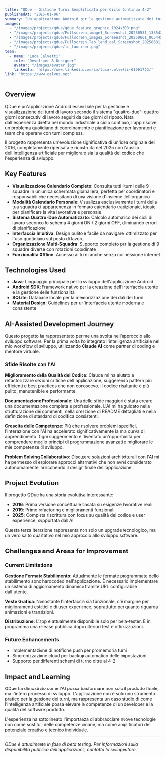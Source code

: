 ```yaml
---
title: "QDue - Gestione Turni Semplificata per Ciclo Continuo 4-2"
publishedAt: "2025-01-06"
summary: "Un'applicazione Android per la gestione automatizzata dei turni lavorativi a ciclo continuo, sviluppata con Java e l'ausilio dell'intelligenza artificiale."
images:
  - "/images/projects/qdue/qdue_feature_graphic_1024x500.png"
  - "/images/projects/qdue/Fullscreen_image1_Screenshot_20250531_133543.png"
  - "/images/projects/qdue/Fullscreen_image2_Screenshot_20250601_065445.png"
  - "/images/projects/qdue/Fullscreen_Tab_land_cal_Screenshot_20250601_144759.png"
  - "/images/projects/qdue/ic_launcher.png"
team:
  - name: "Luca Calvetti"
    role: "Developer & Designer"
    avatar: "/images/avatar.jpg"
    linkedIn: "https://www.linkedin.com/in/luca-calvetti-61691753/"
link: "https://www.calvuz.net"
---
```


## Overview

QDue è un'applicazione Android essenziale per la gestione e visualizzazione dei turni di lavoro secondo il sistema "quattro-due": quattro giorni consecutivi di lavoro seguiti da due giorni di riposo. Nata dall'esperienza diretta nel mondo industriale a ciclo continuo, l'app risolve un problema quotidiano di coordinamento e pianificazione per lavoratori e team che operano con turni complessi.

Il progetto rappresenta un'evoluzione significativa di un'idea originale del 2016, completamente ripensata e ricostruita nel 2025 con l'ausilio dell'intelligenza artificiale per migliorare sia la qualità del codice che l'esperienza di sviluppo.

## Key Features

- **Visualizzazione Calendario Completo**: Consulta tutti i turni delle 9 squadre in un'unica schermata giornaliera, perfetta per coordinatori e responsabili che necessitano di una visione d'insieme dell'organico
- **Modalità Calendario Personale**: Visualizza esclusivamente i turni della tua squadra di appartenenza in formato calendario tradizionale, ideale per pianificare la vita lavorativa e personale
- **Sistema Quattro-Due Automatizzato**: Calcolo automatico dei cicli di lavoro secondo lo schema 4 giorni ON / 2 giorni OFF, eliminando errori di pianificazione
- **Interfaccia Intuitiva**: Design pulito e facile da navigare, ottimizzato per l'uso quotidiano sul posto di lavoro
- **Organizzazione Multi-Squadra**: Supporto completo per la gestione di 9 squadre diverse con rotazioni coordinate
- **Funzionalità Offline**: Accesso ai turni anche senza connessione internet

## Technologies Used

- **Java**: Linguaggio principale per lo sviluppo dell'applicazione Android
- **Android SDK**: Framework nativo per la creazione dell'interfaccia utente e la gestione delle funzionalità
- **SQLite**: Database locale per la memorizzazione dei dati dei turni
- **Material Design**: Guidelines per un'interfaccia utente moderna e consistente

## AI-Assisted Development Journey

Questo progetto ha rappresentato per me una svolta nell'approccio allo sviluppo software. Per la prima volta ho integrato l'intelligenza artificiale nel mio workflow di sviluppo, utilizzando **Claude AI** come partner di coding e mentore virtuale.

### Sfide Risolte con l'AI

**Miglioramento della Qualità del Codice**: Claude mi ha aiutato a refactorizzare sezioni critiche dell'applicazione, suggerendo pattern più efficienti e best practices che non conoscevo. Il codice risultante è più pulito, manutenibile e performante.

**Documentazione Professionale**: Una delle sfide maggiori è stata creare una documentazione completa e professionale. L'AI mi ha guidato nella strutturazione dei commenti, nella creazione di README dettagliati e nella definizione di standard di codifica consistenti.

**Crescita delle Competenze**: Più che risolvere problemi specifici, l'interazione con l'AI ha accelerato significativamente la mia curva di apprendimento. Ogni suggerimento è diventato un'opportunità per comprendere meglio principi di programmazione avanzati e migliorare le mie competenze di sviluppo.

**Problem Solving Collaborativo**: Discutere soluzioni architetturali con l'AI mi ha permesso di esplorare approcci alternativi che non avrei considerato autonomamente, arricchendo il design finale dell'applicazione.

## Project Evolution

Il progetto QDue ha una storia evolutiva interessante:

- **2016**: Prima versione concettuale basata su esigenze lavorative reali
- **2019**: Primo refactoring e miglioramenti funzionali
- **2025**: Completa riscrittura con focus su qualità del codice e user experience, supportata dall'AI

Questa terza iterazione rappresenta non solo un upgrade tecnologico, ma un vero salto qualitativo nel mio approccio allo sviluppo software.

## Challenges and Areas for Improvement

### Current Limitations

**Gestione Fermate Stabilimento**: Attualmente le fermate programmate dello stabilimento sono hardcoded nell'applicazione. È necessario implementare un sistema di aggiornamento dinamico tramite URL configurabile dall'utente.

**Veste Grafica**: Nonostante l'interfaccia sia funzionale, c'è margine per miglioramenti estetici e di user experience, soprattutto per quanto riguarda animazioni e transizioni.

**Distribuzione**: L'app è attualmente disponibile solo per beta-tester. È in programma una release pubblica dopo ulteriori test e ottimizzazioni.

### Future Enhancements

- Implementazione di notifiche push per promemoria turni
- Sincronizzazione cloud per backup automatico delle impostazioni
- Supporto per differenti schemi di turno oltre al 4-2

## Impact and Learning

QDue ha dimostrato come l'AI possa trasformare non solo il prodotto finale, ma l'intero processo di sviluppo. L'applicazione non è solo uno strumento pratico per la gestione dei turni, ma rappresenta un caso studio di come l'intelligenza artificiale possa elevare le competenze di un developer e la qualità del software prodotto.

L'esperienza ha sottolineato l'importanza di abbracciare nuove tecnologie non come sostituti delle competenze umane, ma come amplificatori del potenziale creativo e tecnico individuale.

---

*QDue è attualmente in fase di beta testing. Per informazioni sulla disponibilità pubblica dell'applicazione, contatta lo sviluppatore.*
